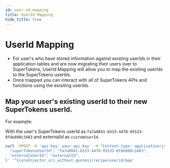 ```yaml
---
id: user-id-mapping
title: UserId Mapping
hide_title: true
---
```


# UserId Mapping
<CoreInjector>

- For user's who have stored information against existing userIds in their application tables and are now migrating their users over to SuperTokens, UserId Mapping will allow you to map the existing userIds to the SuperTokens userIds. 
- Once mapped you can interact with all of SuperTokens APIs and functions using the exisiting userIds.

## Map your user's existing userId to their new SuperTokens userId.

For example:

With the user's SuperTokens userId as `fa7a0841-b533-4478-95533-0fde890c3483` and externalId as `customUserId`.

```bash
curl -XPOST -H 'api-key: your_api_key' -H "Content-type: application/json" -d '{ 
  "superTokensUserId": "fa7a0841-b533-4478-95533-0fde890c3483",
  "externalUserId": "externalId",
}' '^{coreInjector_uri_without_quotes}/recipe/userid/map'
```

</CoreInjector>